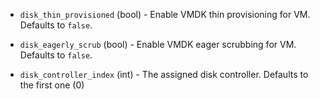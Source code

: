 <!-- Code generated from the comments of the DiskConfig struct in builder/vsphere/iso/step_create.go; DO NOT EDIT MANUALLY -->

-   `disk_thin_provisioned` (bool) - Enable VMDK thin provisioning for VM. Defaults to `false`.
    
-   `disk_eagerly_scrub` (bool) - Enable VMDK eager scrubbing for VM. Defaults to `false`.
    
-   `disk_controller_index` (int) - The assigned disk controller. Defaults to the first one (0)
    